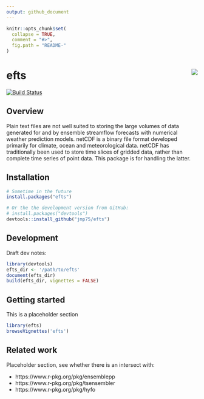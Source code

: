 ```yaml
---
output: github_document
---
```


<!-- README.md is generated from README.Rmd. Please edit that file -->

```r
knitr::opts_chunk$set(
  collapse = TRUE,
  comment = "#>",
  fig.path = "README-"
)
```

# efts <img src="man/figures/logo.png" align="right" />

[![Build Status](https://travis-ci.org/efts/efts.svg?branch=master)](https://travis-ci.org/efts/efts) 

## Overview

Plain text files are not well suited to storing the large volumes of data generated for and by ensemble streamflow forecasts with numerical weather prediction models. netCDF is a binary file format developed primarily for climate, ocean and meteorological data. netCDF has traditionally been used to store time slices of gridded data, rather than complete time series of point data. This package is for handling the latter.

## Installation

```r
# Sometime in the future
install.packages("efts")

# Or the the development version from GitHub:
# install.packages("devtools")
devtools::install_github("jmp75/efts")
```

## Development

Draft dev notes:

```r
library(devtools)
efts_dir <- '/path/to/efts'
document(efts_dir)
build(efts_dir, vignettes = FALSE)
```

## Getting started

This is a placeholder section

```r
library(efts)
browseVignettes('efts')
```

## Related work

Placeholder section, see whether there is an intersect with:

* https://www.r-pkg.org/pkg/ensemblepp
* https://www.r-pkg.org/pkg/tsensembler
* https://www.r-pkg.org/pkg/hyfo

